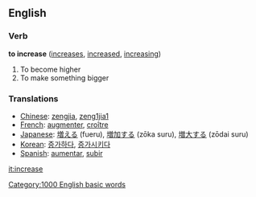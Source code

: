 ==English==

===Verb===
'''to increase'''  ([[increases]], [[increased]], [[increasing]])
#To become higher
#To make something bigger

===Translations===

*[[Chinese]]: [[zengjia]], [[zeng1jia1]]
*[[French]]: [[augmenter]], [[croître]]
*[[Japanese]]: [[増える]] (fueru), [[増加する]] (zōka suru), [[増大する]] (zōdai suru)
*[[Korean]]: [[증가하다]], [[증가시키다]]
*[[Spanish]]: [[aumentar]], [[subir]]

[[it:increase]]
[[Category:1000 English basic words]]
